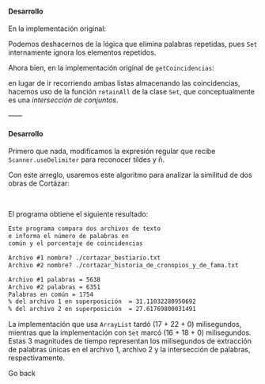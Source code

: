
<WeekLayout h1_title='Estudio de caso: comparación de vocabulario' main_id='#logic-parser'>
  <Dialog title='Ejercicio 1'>
    Escriba una versión modificada del programa de vocabulario desarrollado que
    utilice `Set`s en lugar de `ArrayList`s para almacenar sus palabras.
  </Dialog>

  #### Desarrollo

  En la implementación original:

  <Snippet file='AntiplagioV1.java' line_start={23} line_end={45} />

  Podemos deshacernos de la lógica que elimina palabras repetidas, pues `Set`
  internamente ignora los elementos repetidos.

  <Snippet file='AntiplagioV2.java' line_start={23} line_end={33} />

  Ahora bien, en la implementación original de `getCoincidencias`:

  <Snippet file='AntiplagioV1.java' line_start={47} line_end={65} />

  en lugar de ir recorriendo
  ambas listas almacenando las coincidencias, hacemos uso de la función
  `retainAll` de la clase `Set`, que conceptualmente es una *intersección de
  conjuntos*.

  <Snippet file='AntiplagioV2.java' line_start={35} line_end={39} />

  ——

  <Dialog title='Ejercicio 2'>
    Probar el programa con un par de obras literarias de un mismo autor y considerar
    los caracteres con tildes.
  </Dialog>

  #### Desarrollo

  Primero que nada, modificamos la expresión regular que recibe `Scanner.useDelimiter`
  para reconocer tildes y ñ.

  <Snippet file='AntiplagioV3.java' line_start={23} line_end={33} />

  Con este arreglo, usaremos este algoritmo para analizar la similitud de dos obras
  de Cortázar:

  <FileButton file='cortazar_bestiario.txt' />
  <br />
  <FileButton file='cortazar_historia_de_cronopios_y_de_fama.txt' />

  El programa obtiene el siguiente resultado:

  ```txt
  Este programa compara dos archivos de texto
  e informa el número de palabras en
  común y el porcentaje de coincidencias

  Archivo #1 nombre? ./cortazar_bestiario.txt
  Archivo #2 nombre? ./cortazar_historia_de_cronopios_y_de_fama.txt

  Archivo #1 palabras = 5638
  Archivo #2 palabras = 6351
  Palabras en común = 1754
  % del archivo 1 en superposición  = 31.11032280950692
  % del archivo 2 en superposición  = 27.61769800031491
  ```

  La implementación que usa `ArrayList` tardó (17 + 22 + 0) milisegundos, mientras que la
  implementación con `Set` marcó (16 + 18 + 0) milisegundos. Estas 3 magnitudes de tiempo
  representan los milisegundos de extracción de palabras únicas en el archivo 1, archivo 2
  y la intersección de palabras, respectivamente.

  <Link back>Go back</Link>

</WeekLayout>
